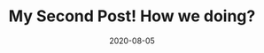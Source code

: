 ---
title: My Second Post! How we doing?
slug: my-second-post
date: 2020-08-05
featureImage: lisbonday.jpg
excerpt: I like big booty bitches, it turns out big booty bitches still like me.
---